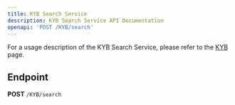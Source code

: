 ```yaml
---
title: KYB Search Service
description: KYB Search Service API Documentation
openapi: 'POST /KYB/search'
---
```


For a usage description of the KYB Search Service, please refer to the [KYB](/essentials/kyb) page.

## Endpoint

**POST** `/KYB/search`
